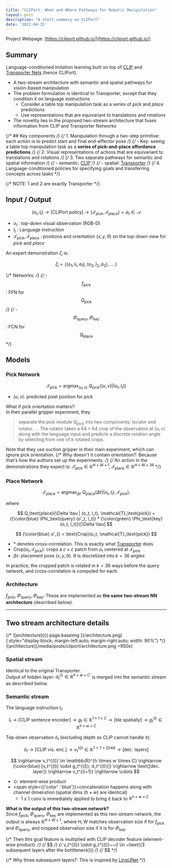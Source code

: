 ```yaml
---
title: "CLIPort: What and Where Pathways for Robotic Manipulation"
layout: post
description: "A short summary on CLIPort"
date: '2022-04-25'
---
```


Project Webpage: [https://cliport.github.io/](https://cliport.github.io/)
## Summary
Language-conditioned imitation learning built on top of [CLIP](https://arxiv.org/abs/2103.00020) and [Transporter Nets](https://transporternets.github.io/) (hence CLIPort).
- A two-stream architecture with semantic and spatial pathways for vision-based manipulation
- The problem formulation is identical to Transporter, except that they condition it on language instructions
  - Consider a table top manipulation task as a series of _pick_ and _place_ predictions
  - Use representations that are equivariant to translations and rotations
- The novelity lies in the proposed two-stream architecture that fuses information from CLIP and Transporter Networks

{/* ## Key components */}
{/* 1. Manipulation through a two-step primitive: each action is to predict start and final end-effector pose */}
{/*   - Key: seeing a table top manipulation task as a **series of pick-and-place affordance predictions** */}
{/* 2. Visual representations of actions that are equivariant to translations and rotations */}
{/* 3. Two separate pathways for semantic and spatial information */}
{/*   - semantic: [CLIP](https://arxiv.org/abs/2103.00020) */}
{/*   - spatial: [Transporter](https://transporternets.github.io/) */}
{/* 4. Language-conditioned policies for specifying goals and transferring concepts across tasks */}

{/* NOTE: 1 and 2 are exactly Transporter */}

## Input / Output

$$
(o_t, l_t) \rightarrow \text{[CLIPort policy]} \rightarrow (\mathcal{T}_\text{pick}, \mathcal{T}_\text{place}) = {a}_t \in \mathcal{A}
$$

- $o_t$ : top-down visual observation (RGB-D)
- $l_t$ : Language instruction
- $\mathcal{T}_\text{pick}, \mathcal{T}_\text{place}$ : positions and orientation ($x, y, \theta$) on the top-down view for _pick_ and _place_

An expert demonstration $\zeta_i$ is:

$$
\zeta_i = \{(o_1, l_1, a_1), (o_2, l_2, a_2), ~\ldots~\}
$$

{/* Networks: */}
{/* - $$f_\text{pick}$$: FFN for $$Q_\text{pick}$$ */}
{/* - $$\Phi_\text{query}, \Phi_\text{key}$$: FCN for $$Q_\text{place}$$ */}

## Models
### **Pick Network**

$$
\mathcal{T}_\text{pick} = \text{argmax}_{(u,v)}~Q_\text{pick} ((u, v)| (o_t, l_t))
$$

- $(u, v)$: predicted  pixel position for _pick_

What if pick orientation matters?:  
In their parallel gripper experiment, they
>  separate the pick module $Q_\text{pick}$ into two components: locator and rotator. 
> ...
> The rotator takes a $64 \times 64$ crop of the observation at $(u, v)$ along with the language input and predicts a discrete rotation angle by selecting from one of $k$ rotated crops.

Note that they use suction gripper in their main experiment, which can ignore pick orientation.
{/* Why doesn't it contain orientation?:  Because that's how the authors set up the experiments.   */}
{/* An action in the demonstrations they expect is: $\mathcal{T}_\text{pick} \in \mathbb{R}^{H\times W \times 1}, \mathcal{T}_\text{place} \in \mathbb{R}^{H \times W \times 36}$ */}

### **Place Network**

$$
\mathcal{T}_\text{place} = \text{argmax}_{\Delta \tau}~Q_\text{place} (\Delta \tau | (o_t, l_t), \mathcal{T}_\text{pick}),
$$

where

$$
Q_\text{place}(\Delta \tau | (o_t, l_t), \mathcal{T}_\text{pick}) = ({\color{blue} \Phi_\text{query} (o'_t, l_t)} * {\color{green} \Phi_\text{key}(o_t, l_t)})[\Delta \tau]
$$

$$
{\color{blue} o'_t} = \text{Crop}(o_t, \mathcal{T}_\text{pick})
$$

- $*$ denotes cross-correlation. This is exactly what [Transporter](https://transporternets.github.io/) does
- $\text{Crop}(o_t, \mathcal{T}_\text{pick})$: crops a $c \times c$ patch from $o_t$ centered at $\mathcal{T}_\text{pick}$
- $\Delta \tau$: placement pose $(x, y, \theta)$. $\theta$ is discretized into $k = 36$ angles

In practice, the cropped patch is rotated in $k = 36$ ways before the query network, and cross-correlation is computed for each.

### **Architecture**
$f_\text{pick}, \Phi_\text{query}, \Phi_\text{key}$: These are implemented as **the same two-stream NN architecture** (described below).

---

## Two stream architecture details

{/* ![architecture]({{ page.baseimg }}/architecture.png){:style="display:block; margin-left:auto; margin-right:auto; width: 90%"} */}
![architecture](/media/posts/cliport/architecture.png =950x)

### **Spatial stream**
Identical to the original Transporter.  
Output of hidden layer: $d^{(l)}_t \in \mathbb{R}^{h \times w \times C'}$ is merged into the semantic stream as described below.

### **Semantic stream**
The language instruction $l_t$:

$$
l_t \rightarrow \text{[CLIP sentence encoder]} \rightarrow g_t \in \mathbb{R}^{1 \times 1 \times C} \rightarrow \text{[tile spatially]} \rightarrow g_t^{(l)} \in \mathbb{R}^{h \times w \times C}
$$

Top-down observation $\tilde{o}_t$ (excluding depth as CLIP cannot handle it):

$$
\tilde{o}_t \rightarrow \text{[CLIP vis. enc.]} \rightarrow v_t^{(0)} \in \mathbb{R}^{7 \times 7 \times 2048} \rightarrow \text{[dec. layers]} 
$$

$$
\rightarrow v_t^{(l)} \in \mathbb{R}^{h \times w \times C} \rightarrow {\color{blue} [v_t^{(l)} \odot g_t^{(l)}; d_t^{(l)}]} \rightarrow \text{[dec. layer]} \rightarrow v_t^{(l+1)} \rightarrow \cdots
$$

- $\odot$: element-wise product
- <span style={{'color' :'blue'}}>concatenation</span> happens along with channel dimenstion (spatial dims $(h \times w)$ are identical)
    - 1 x 1 conv is immediately applied to bring it back to $\mathbb{R}^{h\times w \times C}$

**What is the output of this two-stream network?**  
Since $f_\text{pick}, \Phi_\text{query}, \Phi_\text{key}$ are implemented as this two-stream network, the output is always $\mathbb{R}^{H \times W \times 1}$, where $H, W$ matches observation size if for $f_\text{pick}$ and $\Phi_\text{query}$, and cropped observation size if it is for $\Phi_\text{key}$.

{/* Then this goal feature is multiplied with CLIP decoder feature (element-wise product): */}
{/* $$ */}
{/* v_t^{(l)} \odot g_t^{(l)}~~(l \in ~\text{(3 subsequent layers after the botttleneck)}) */}
{/* $$ */}

{/* Why three subsequent layers?: This is inspired by [LingUNet](https://arxiv.org/abs/1809.00786) */}
